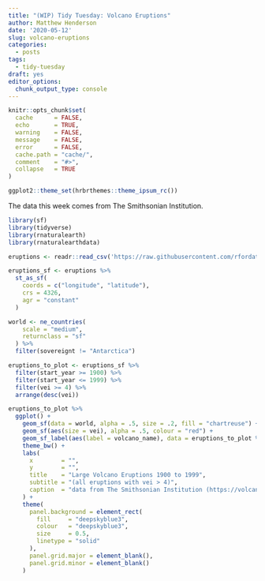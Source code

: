 ```yaml
---
title: "(WIP) Tidy Tuesday: Volcano Eruptions"
author: Matthew Henderson
date: '2020-05-12'
slug: volcano-eruptions
categories:
  - posts
tags:
  - tidy-tuesday
draft: yes
editor_options: 
  chunk_output_type: console
---
```


```r
knitr::opts_chunk$set(
  cache      = FALSE,
  echo       = TRUE,
  warning    = FALSE,
  message    = FALSE,
  error      = FALSE,
  cache.path = "cache/",
  comment    = "#>",
  collapse   = TRUE
)

ggplot2::theme_set(hrbrthemes::theme_ipsum_rc())
```

The data this week comes from The Smithsonian Institution.

```r
library(sf)
library(tidyverse)
library(rnaturalearth)
library(rnaturalearthdata)

eruptions <- readr::read_csv('https://raw.githubusercontent.com/rfordatascience/tidytuesday/master/data/2020/2020-05-12/eruptions.csv')

eruptions_sf <- eruptions %>%
  st_as_sf(
    coords = c("longitude", "latitude"), 
    crs = 4326,
    agr = "constant"
  )

world <- ne_countries(
    scale = "medium",
    returnclass = "sf"
  ) %>%
  filter(sovereignt != "Antarctica")

eruptions_to_plot <- eruptions_sf %>%
  filter(start_year >= 1900) %>%
  filter(start_year <= 1999) %>%
  filter(vei >= 4) %>%
  arrange(desc(vei))

eruptions_to_plot %>%
  ggplot() +
    geom_sf(data = world, alpha = .5, size = .2, fill = "chartreuse") +
    geom_sf(aes(size = vei), alpha = .5, colour = "red") +
    geom_sf_label(aes(label = volcano_name), data = eruptions_to_plot %>% head(n = 10), nudge_y = 5) +
    theme_bw() +
    labs(
      x        = "",
      y        = "",
      title    = "Large Volcano Eruptions 1900 to 1999",
      subtitle = "(all eruptions with vei > 4)",
      caption  = "data from The Smithsonian Institution (https://volcano.si.edu/)"
    ) +
    theme(
      panel.background = element_rect(
        fill     = "deepskyblue3",
        colour   = "deepskyblue3",
        size     = 0.5,
        linetype = "solid"
      ),
      panel.grid.major = element_blank(),
      panel.grid.minor = element_blank()
    )
```
